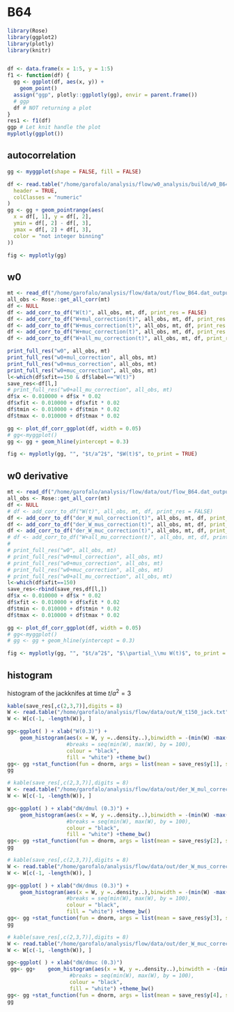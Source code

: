 # B64

```r
library(Rose)
library(ggplot2)
library(plotly)
library(knitr)


df <- data.frame(x = 1:5, y = 1:5)
f1 <- function(df) {
  gg <- ggplot(df, aes(x, y)) +
    geom_point()
  assign("ggp", plotly::ggplotly(gg), envir = parent.frame())
  # ggp
  df # NOT returning a plot
}
res1 <- f1(df)
ggp # Let knit handle the plot
myplotly(ggplot())
```

## autocorrelation

```r
gg <- myggplot(shape = FALSE, fill = FALSE)

df <- read.table("/home/garofalo/analysis/flow/w0_analysis/build/w0_B64_autocorr_bintoNb.dat",
  header = TRUE,
  colClasses = "numeric"
)
gg <- gg + geom_pointrange(aes(
  x = df[, 1], y = df[, 2],
  ymin = df[, 2] - df[, 3],
  ymax = df[, 2] + df[, 3],
  color = "not integer binning"
))

fig <- myplotly(gg)
```

## w0

```r
mt <- read_df("/home/garofalo/analysis/flow/data/out/flow_B64.dat_output")
all_obs <- Rose::get_all_corr(mt)
df <- NULL
df <- add_corr_to_df("W(t)", all_obs, mt, df, print_res = FALSE)
df <- add_corr_to_df("W+mul_correction(t)", all_obs, mt, df, print_res = FALSE)
df <- add_corr_to_df("W+mus_correction(t)", all_obs, mt, df, print_res = FALSE)
df <- add_corr_to_df("W+muc_correction(t)", all_obs, mt, df, print_res = FALSE)
df <- add_corr_to_df("W+all_mu_correction(t)", all_obs, mt, df, print_res = FALSE)

print_full_res("w0", all_obs, mt)
print_full_res("w0+mul_correction", all_obs, mt)
print_full_res("w0+mus_correction", all_obs, mt)
print_full_res("w0+muc_correction", all_obs, mt)
l<-which(df$xfit==150 & df$label=="W(t)")
save_res<-df[l,]
# print_full_res("w0+all_mu_correction", all_obs, mt)
df$x <- 0.010000 + df$x * 0.02
df$xfit <- 0.010000 + df$xfit * 0.02
df$tmin <- 0.010000 + df$tmin * 0.02
df$tmax <- 0.010000 + df$tmax * 0.02

gg <- plot_df_corr_ggplot(df, width = 0.05)
# gg<-myggplot()
gg <- gg + geom_hline(yintercept = 0.3)

fig <- myplotly(gg, "", "$t/a^2$", "$W(t)$", to_print = TRUE)
```



## w0 derivative

```r
mt <- read_df("/home/garofalo/analysis/flow/data/out/flow_B64.dat_output")
all_obs <- Rose::get_all_corr(mt)
df <- NULL
# df <- add_corr_to_df("W(t)", all_obs, mt, df, print_res = FALSE)
df <- add_corr_to_df("der_W_mul_correction(t)", all_obs, mt, df, print_res = FALSE)
df <- add_corr_to_df("der_W_mus_correction(t)", all_obs, mt, df, print_res = FALSE)
df <- add_corr_to_df("der_W_muc_correction(t)", all_obs, mt, df, print_res = FALSE)
# df <- add_corr_to_df("W+all_mu_correction(t)", all_obs, mt, df, print_res = FALSE)
#
# print_full_res("w0", all_obs, mt)
# print_full_res("w0+mul_correction", all_obs, mt)
# print_full_res("w0+mus_correction", all_obs, mt)
# print_full_res("w0+muc_correction", all_obs, mt)
# print_full_res("w0+all_mu_correction", all_obs, mt)
l<-which(df$xfit==150)
save_res<-rbind(save_res,df[l,])
df$x <- 0.010000 + df$x * 0.02
df$xfit <- 0.010000 + df$xfit * 0.02
df$tmin <- 0.010000 + df$tmin * 0.02
df$tmax <- 0.010000 + df$tmax * 0.02

gg <- plot_df_corr_ggplot(df, width = 0.05)
# gg<-myggplot()
# gg <- gg + geom_hline(yintercept = 0.3)

fig <- myplotly(gg, "", "$t/a^2$", "$\\partial_\\mu W(t)$", to_print = TRUE)
```

## histogram

histogram of the jackknifes at time $t/a^2=3$

```r
kable(save_res[,c(2,3,7)],digits = 8)
W <- read.table("/home/garofalo/analysis/flow/data/out/W_t150_jack.txt")
W <- W[c(-1, -length(W)), ]

gg<-ggplot( ) + xlab("W(0.3)") +
    geom_histogram(aes(x = W, y =..density..),binwidth = -(min(W) -max(W))/7,
                   #breaks = seq(min(W), max(W), by = 100), 
                   colour = "black", 
                   fill = "white") +theme_bw()
gg<- gg +stat_function(fun = dnorm, args = list(mean = save_res$y[1], sd = (save_res$err[1])/sqrt(length(W)-1)))
gg

```

```r
# kable(save_res[,c(2,3,7)],digits = 8)
W <- read.table("/home/garofalo/analysis/flow/data/out/der_W_mul_correction_t150_jack")
W <- W[c(-1, -length(W)), ]

gg<-ggplot( ) + xlab("dW/dmul (0.3)") +
    geom_histogram(aes(x = W, y =..density..),binwidth = -(min(W) -max(W))/7,
                   #breaks = seq(min(W), max(W), by = 100), 
                   colour = "black", 
                   fill = "white") +theme_bw()
gg<- gg +stat_function(fun = dnorm, args = list(mean = save_res$y[2], sd = (save_res$err[2])/sqrt(length(W)-1)))
gg
```


```r
# kable(save_res[,c(2,3,7)],digits = 8)
W <- read.table("/home/garofalo/analysis/flow/data/out/der_W_mus_correction_t150_jack")
W <- W[c(-1, -length(W)), ]

gg<-ggplot( ) + xlab("dW/dmus (0.3)") +
    geom_histogram(aes(x = W, y =..density..),binwidth = -(min(W) -max(W))/7,
                   #breaks = seq(min(W), max(W), by = 100), 
                   colour = "black", 
                   fill = "white") +theme_bw()
gg<- gg +stat_function(fun = dnorm, args = list(mean = save_res$y[3], sd = (save_res$err[3])/sqrt(length(W)-1)))
gg
```



```r
# kable(save_res[,c(2,3,7)],digits = 8)
W <- read.table("/home/garofalo/analysis/flow/data/out/der_W_muc_correction_t150_jack")
W <- W[c(-1, -length(W)), ]

gg<-ggplot( ) + xlab("dW/dmuc (0.3)") 
 gg<- gg+    geom_histogram(aes(x = W, y =..density..),binwidth = -(min(W) -max(W))/7,
                    #breaks = seq(min(W), max(W), by = 100), 
                    colour = "black", 
                    fill = "white") +theme_bw()
gg<- gg +stat_function(fun = dnorm, args = list(mean = save_res$y[4], sd = (save_res$err[4])/sqrt(length(W)-1)))
gg
```